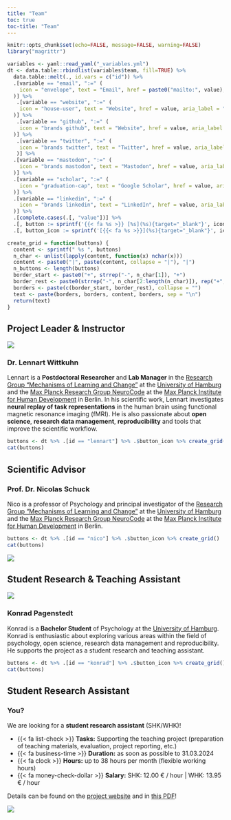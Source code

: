 ```yaml
---
title: "Team"
toc: true
toc-title: "Team"
---
```


```r
knitr::opts_chunk$set(echo=FALSE, message=FALSE, warning=FALSE)
library("magrittr")
```

```r
variables <- yaml::read_yaml("_variables.yml")
dt <- data.table::rbindlist(variables$team, fill=TRUE) %>%
  data.table::melt(., id.vars = c("id")) %>%
  .[variable == "email", ":=" (
    icon = "envelope", text = "Email", href = paste0("mailto:", value), aria_label = "Email"
  )] %>%
   .[variable == "website", ":=" (
    icon = "house-user", text = "Website", href = value, aria_label = "Website"
  )] %>% 
   .[variable == "github", ":=" (
    icon = "brands github", text = "Website", href = value, aria_label = "GitHub"
  )] %>% 
   .[variable == "twitter", ":=" (
    icon = "brands twitter", text = "Twitter", href = value, aria_label = "Twitter"
   )] %>% 
  .[variable == "mastodon", ":=" (
    icon = "brands mastodon", text = "Mastodon", href = value, aria_label = "Mastodon"
  )] %>% 
  .[variable == "scholar", ":=" (
    icon = "graduation-cap", text = "Google Scholar", href = value, aria_label = "Google Scholar"
  )] %>% 
  .[variable == "linkedin", ":=" (
    icon = "brands linkedin", text = "LinkedIn", href = value, aria_label = "LinkedIn"
  )] %>%
  .[complete.cases(.[, "value"])] %>%
  .[, button := sprintf('{{< fa %s >}} [%s](%s){target="_blank"}', icon, text, href)] %>%
  .[, button_icon := sprintf('[{{< fa %s >}}](%s){target="_blank"}', icon, href)]

create_grid = function(buttons) {
  content <- sprintf(" %s ", buttons)
  n_char <- unlist(lapply(content, function(x) nchar(x)))
  content <- paste0("|", paste(content, collapse = "|"), "|")
  n_buttons <- length(buttons)
  border_start <- paste0("+", strrep("-", n_char[1]), "+")
  border_rest <- paste0(strrep("-", n_char[2:length(n_char)]), rep("+", n_buttons - 1))
  borders <- paste(c(border_start, border_rest), collapse = "")
  text <- paste(borders, borders, content, borders, sep = "\n")
  return(text)
}
```

## Project Leader & Instructor

::: grid
::: g-col-4
![](images/photo_wittkuhn_portrait.jpg){fig-alt="A portrait photo of Lennart Wittkuhn."}
:::

::: g-col-8
### Dr. Lennart Wittkuhn

Lennart is a **Postdoctoral Researcher** and **Lab Manager** in the [Research Group "Mechanisms of Learning and Change"](https://www.psy.uni-hamburg.de/en/arbeitsbereiche/lern-und-veraenderungsmechanismen.html) at the [University of Hamburg](https://www.uni-hamburg.de/en.html) and the [Max Planck Research Group NeuroCode](https://www.mpib-berlin.mpg.de/research/research-groups/mprg-neurocode) at the [Max Planck Institute for Human Development](https://www.mpib-berlin.mpg.de/en) in Berlin. In his scientific work, Lennart investigates **neural replay of task representations** in the human brain using functional magnetic resonance imaging (fMRI). He is also passionate about **open science**, **research data management**, **reproducibility** and tools that improve the scientific workflow.

```r
buttons <- dt %>% .[id == "lennart"] %>% .$button_icon %>% create_grid()
cat(buttons)
```
:::
:::

## Scientific Advisor

::: grid
::: g-col-8
### Prof. Dr. Nicolas Schuck

Nico is a professor of Psychology and principal investigator of the [Research Group "Mechanisms of Learning and Change"](https://www.psy.uni-hamburg.de/en/arbeitsbereiche/lern-und-veraenderungsmechanismen.html) at the [University of Hamburg](https://www.uni-hamburg.de/en.html) and the [Max Planck Research Group NeuroCode](https://www.mpib-berlin.mpg.de/research/research-groups/mprg-neurocode) at the [Max Planck Institute for Human Development](https://www.mpib-berlin.mpg.de/en) in Berlin.

```r
buttons <- dt %>% .[id == "nico"] %>% .$button_icon %>% create_grid()
cat(buttons)
```
:::

::: g-col-4
![](images/photo_schuck_portrait.jpg){fig-alt="A portrait photo of Nicolas Schuck."}
:::
:::

## Student Research & Teaching Assistant

::: grid
::: g-col-4
![](images/photo_pagenstedt_portrait.jpeg){fig-alt="A portrait photo of Konrad Pagenstedt."}
:::

::: g-col-8
### Konrad Pagenstedt

Konrad is a **Bachelor Student** of Psychology at the [University of Hamburg](https://www.uni-hamburg.de/en.html).
Konrad is enthusiastic about exploring various areas within the field of psychology, open science, research data management and reproducibility.
He supports the project as a student research and teaching assistant.

```r
buttons <- dt %>% .[id == "konrad"] %>% .$button_icon %>% create_grid()
cat(buttons)
```

:::
:::

## Student Research Assistant

::: grid
::: g-col-8
### You?

We are looking for a **student research assistant** (SHK/WHK)!

- {{< fa list-check >}} **Tasks:** Supporting the teaching project (preparation of teaching materials, evaluation, project reporting, etc.)
- {{< fa business-time >}} **Duration:** as soon as possible to 31.03.2024
- {{< fa clock >}} **Hours:** up to 38 hours per month (flexible working hours)
- {{< fa money-check-dollar >}} **Salary:** SHK: 12.00 € / hour | WHK: 13.95 € / hour

Details can be found on the [project website](https://lennartwittkuhn.com/ddlitlab-proposal/ausschreibung_whk.html) and in [this PDF](images/job_shk_whk_ddlitlab_git.pdf)!

:::

::: g-col-4
![](images/user_avatar.png){fig-alt="A user avatar."}
:::
:::
